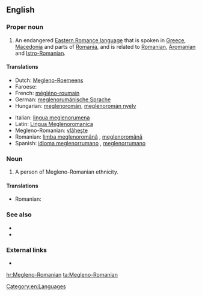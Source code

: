 ==English==
{{wikipedia|Megleno-Romanian}}

===Proper noun===
{{en-proper noun}}

# An endangered [[w:Eastern Romance languages|Eastern Romance language]] that is spoken in [[Greece]], [[Macedonia]] and parts of [[Romania]], and is related to [[Romanian]], [[Aromanian]] and [[Istro-Romanian]].

====Translations====
{{trans-top|language}}
* Dutch: [[Megleno-Roemeens]]
* Faroese: {{t|fo|meglenorumenskt|n}}
* French: [[mégléno-roumain]]
* German: [[meglenorumänische Sprache]] {{f}}
* Hungarian: [[meglenoromán]], [[meglenoromán nyelv]]
{{trans-mid}}
* Italian: [[lingua meglenorumena]] {{f}}
* Latin: [[Lingua Meglenoromanica]]
* Megleno-Romanian: [[vlăheşte]]
* Romanian: [[limba meglenoromână]] {{f}}, [[meglenoromână]] {{f}}
* Spanish: [[idioma meglenorrumano]] {{m}}, [[meglenorrumano]] {{m}}
{{trans-bottom}}

===Noun===
{{en-noun}}

# A person of Megleno-Romanian ethnicity.

====Translations====
{{trans-top|person}}
* Romanian: {{t|ro|meglenoromân|m}}
{{trans-mid}}
{{trans-bottom}}

===See also===
* {{langcat}}
* {{langlist}}

===External links===
* {{ethnologue|code=ruq}}

[[Category:en:Languages]]

[[hr:Megleno-Romanian]]
[[ta:Megleno-Romanian]]